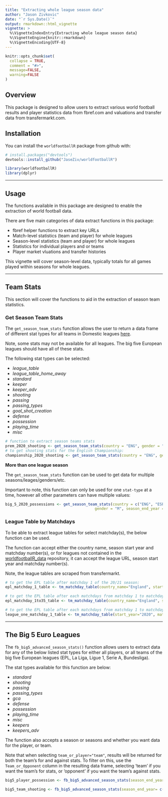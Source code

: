```yaml
---
title: "Extracting whole league season data"
author: "Jason Zivkovic"
date: "`r Sys.Date()`"
output: rmarkdown::html_vignette
vignette: >
  %\VignetteIndexEntry{Extracting whole league season data}
  %\VignetteEngine{knitr::rmarkdown}
  %\VignetteEncoding{UTF-8}
---
```


```r
knitr::opts_chunk$set(
  collapse = TRUE,
  comment = "#>",
  message=FALSE,
  warning=FALSE
)
```


## Overview

This package is designed to allow users to extract various world football results and player statistics data from fbref.com and valuations and transfer data from transfermarkt.com.


## Installation

You can install the `worldfootballR` package from github with:

```r
# install.packages("devtools")
devtools::install_github("JaseZiv/worldfootballR")
```

```r
library(worldfootballR)
library(dplyr)
```

***


## Usage

The functions available in this package are designed to enable the extraction of world football data.

There are five main categories of data extract functions in this package:

* fbref helper functions to extract key URLs
* Match-level statistics (team and player) for whole leagues
* Season-level statistics (team and player) for whole leagues
* Statistics for individual players and or teams
* Player market vluations and transfer histories

This vignette will cover season-level data, typically totals for all games played within seasons for whole leagues.

***

## Team Stats

This section will cover the functions to aid in the extraction of season team statistics.

### Get Season Team Stats

The `get_season_team_stats` function allows the user to return a data frame of different stat types for all teams in Domestic leagues [here](https://github.com/JaseZiv/worldfootballR_data/blob/master/raw-data/all_leages_and_cups/all_competitions.csv).

Note, some stats may not be available for all leagues. The big five European leagues should have all of these stats.

The following stat types can be selected:

* *league_table*
* *league_table_home_away*
* *standard*
* *keeper*
* *keeper_adv*
* *shooting*
* *passing*
* *passing_types*
* *goal_shot_creation*
* *defense*
* *possession*
* *playing_time*
* *misc*

```r
# function to extract season teams stats
prem_2020_shooting <- get_season_team_stats(country = "ENG", gender = "M", season_end_year = "2020", tier = "1st", stat_type = "shooting")
# to get shooting stats for the English Championship:
championship_2020_shooting <- get_season_team_stats(country = "ENG", gender = "M", season_end_year = "2020", tier = "2nd", stat_type = "shooting")
```


**More than one league season**

The `get_season_team_stats` function can be used to get data for multiple seasons/leages/genders/etc.

Important to note, this function can only be used for one `stat-type` at a time, however all other parameters can have multiple values:

```r
big_5_2020_possessions <- get_season_team_stats(country = c("ENG", "ESP", "ITA", "GER", "FRA"),
                                        gender = "M", season_end_year = 2020, tier = "1st", stat_type = "possession")
```


### League Table by Matchdays

To be able to extract league tables for select matchday(s), the below function can be used. 

The function can accept either the country name, season start year and matchday number(s), or for leagues not contained in the [worldfootballR_data](https://github.com/JaseZiv/worldfootballR_data/blob/master/raw-data/transfermarkt_leagues/main_comp_seasons.csv) repository, it can accept the league URL, season start year and matchday number(s).

Note, the league tables are scraped from transfermarkt.

```r
# to get the EPL table after matchday 1 of the 20/21 season:
epl_matchday_1_table <- tm_matchday_table(country_name="England", start_year="2020", matchday=1)

# to get the EPL table after each matchdays from matchday 1 to matchday 35 of the 20/21 season:
epl_matchday_1to35_table <- tm_matchday_table(country_name="England", start_year="2020", matchday=c(1:35))

# to get the EPL table after each matchdays from matchday 1 to matchday 35 of the 20/21 season:
league_one_matchday_1_table <- tm_matchday_table(start_year="2020", matchday=1, league_url="https://www.transfermarkt.com/league-one/startseite/wettbewerb/GB3")
```


***


## The Big 5 Euro Leagues

The `fb_big5_advanced_season_stats()` function allows users to extract data for any of the below listed stat types for either all players, or all teams of the big five European leagues (EPL, La Liga, Ligue 1, Serie A, Bundesliga).

The stat types available for this function are below:

* *standard*
* *shooting*
* *passing*
* *passing_types*
* *gca*
* *defense*
* *possession*
* *playing_time*
* *misc*
* *keepers*
* *keepers_adv*

The function also accepts a season or seasons and whether you want data for the player, or team.

Note that when selecting `team_or_player="team"`, results will be returned for both the team's for and against stats. To filter on this, use the `Team_or_Opponent` column in the resulting data frame, selecting 'team' if you want the team's for stats, or 'opponent' if you want the team's against stats. 


```r
big5_player_possession <- fb_big5_advanced_season_stats(season_end_year= 2021, stat_type= "possession", team_or_player= "player")
```

```r
big5_team_shooting <- fb_big5_advanced_season_stats(season_end_year= c(2019:2021), stat_type= "shooting", team_or_player= "team")
```



